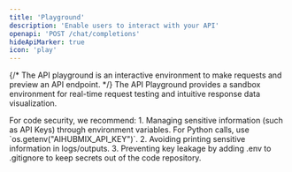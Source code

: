 ```yaml
---
title: 'Playground'
description: 'Enable users to interact with your API'
openapi: 'POST /chat/completions'
hideApiMarker: true
icon: 'play'
---
```


{/* The API playground is an interactive environment to make requests and preview an API endpoint. */}
The API Playground provides a sandbox environment for real-time request testing and intuitive response data visualization.

<Info>
  For code security, we recommend:
  1. Managing sensitive information (such as API Keys) through environment variables. For Python calls, use `os.getenv("AIHUBMIX_API_KEY")`.
  2. Avoiding printing sensitive information in logs/outputs.
  3. Preventing key leakage by adding .env to .gitignore to keep secrets out of the code repository.
</Info>
